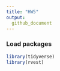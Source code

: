 ```yaml
---
title: "HW5"
output:   
  github_document
---
```


### Load packages
```r
library(tidyverse)
library(rvest)
```